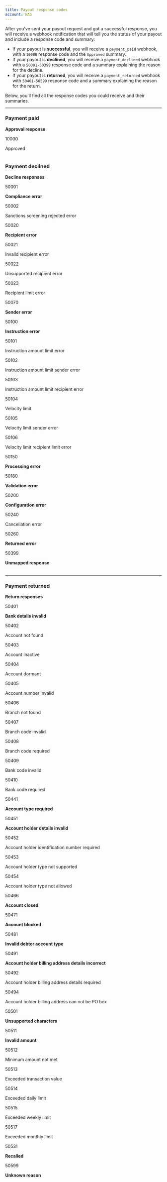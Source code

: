 ```yaml
---
title: Payout response codes
account: NAS
---
```


After you've sent your payout request and got a successful response, you will receive a webhook notification that will tell you the status of your payout and include a response code and summary:

- If your payout is **successful**, you will receive a `payment_paid` webhook, with a `10000` response code and the `Approved` summary.
- If your payout is **declined**, you will receive a `payment_declined` webhook with a `50001-50399` response code and a summary explaining the reason for the decline.
- If your payout is **returned**, you will receive a `payment_returned` webhook with `50401-50599` response code and a summary explaining the reason for the return.

Below, you'll find all the response codes you could receive and their summaries.

---

### Payment paid

<Table>
<TableHead headers={['Code', 'Summary']} />
<TableBody>
<TableSubhead colspan="2" color="blue">

**Approval response**

</TableSubhead>
<TableRow>
<TableCell>

10000

</TableCell>
<TableCell>

Approved

</TableCell>
</TableRow>
</TableBody>
</Table>

### Payment declined

<Table>
<TableHead headers={['Code', 'Summary']} />
<TableBody>
<TableSubhead colspan="2" color="blue">

**Decline responses**

</TableSubhead>
<TableRow>
<TableCell>

50001

</TableCell>
<TableCell>

**Compliance error**

</TableCell>
</TableRow>
<TableRow>
<TableCell>

50002

</TableCell>
<TableCell>

Sanctions screening rejected error

</TableCell>
</TableRow>
<TableRow>
<TableCell>

50020

</TableCell>
<TableCell>

**Recipient error**

</TableCell>
</TableRow>
<TableRow>
<TableCell>

50021

</TableCell>
<TableCell>

Invalid recipient error

</TableCell>
</TableRow>
<TableRow>
<TableCell>

50022

</TableCell>
<TableCell>

Unsupported recipient error

</TableCell>
</TableRow>
<TableRow>
<TableCell>

50023

</TableCell>
<TableCell>

Recipient limit error

</TableCell>
</TableRow>
<TableRow>
<TableCell>

50070

</TableCell>
<TableCell>

**Sender error**

</TableCell>
</TableRow>
<TableRow>
<TableCell>

50100

</TableCell>
<TableCell>

**Instruction error**

</TableCell>
</TableRow>
<TableRow>
<TableCell>

50101

</TableCell>
<TableCell>

Instruction amount limit error

</TableCell>
</TableRow>
<TableRow>
<TableCell>

50102

</TableCell>
<TableCell>

Instruction amount limit sender error

</TableCell>
</TableRow>
<TableRow>
<TableCell>

50103

</TableCell>
<TableCell>

Instruction amount limit recipient error

</TableCell>
</TableRow>
<TableRow>
<TableCell>

50104

</TableCell>
<TableCell>

Velocity limit

</TableCell>
</TableRow>
<TableRow>
<TableCell>

50105

</TableCell>
<TableCell>

Velocity limit sender error

</TableCell>
</TableRow>
<TableRow>
<TableCell>

50106

</TableCell>
<TableCell>

Velocity limit recipient limit error

</TableCell>
</TableRow>
<TableRow>
<TableCell>

50150

</TableCell>
<TableCell>

**Processing error**

</TableCell>
</TableRow>
<TableRow>
<TableCell>

50180

</TableCell>
<TableCell>

**Validation error**

</TableCell>
</TableRow>
<TableRow>
<TableCell>

50200

</TableCell>
<TableCell>

**Configuration error**

</TableCell>
</TableRow>
<TableRow>
<TableCell>

50240

</TableCell>
<TableCell>

Cancellation error

</TableCell>
</TableRow>
<TableRow>
<TableCell>

50260

</TableCell>
<TableCell>

**Returned error**

</TableCell>
</TableRow>
<TableRow>
<TableCell>

50399

</TableCell>
<TableCell>

**Unmapped response**

</TableCell>
</TableRow>
</TableBody>
</Table>

---

### Payment returned

<Table>
<TableHead headers={['Code', 'Summary']} />
<TableBody>
<TableSubhead colspan="2" color="blue">

**Return responses**

</TableSubhead>
<TableRow>
<TableCell>

50401

</TableCell>
<TableCell>

**Bank details invalid**

</TableCell>
</TableRow>
<TableRow>
<TableCell>

50402

</TableCell>
<TableCell>

Account not found

</TableCell>
</TableRow>
<TableRow>
<TableCell>

50403

</TableCell>
<TableCell>

Account inactive

</TableCell>
</TableRow>
<TableRow>
<TableCell>

50404

</TableCell>
<TableCell>

Account dormant

</TableCell>
</TableRow>
<TableRow>
<TableCell>

50405

</TableCell>
<TableCell>

Account number invalid

</TableCell>
</TableRow>
<TableRow>
<TableCell>

50406

</TableCell>
<TableCell>

Branch not found

</TableCell>
</TableRow>
<TableRow>
<TableCell>

50407

</TableCell>
<TableCell>

Branch code invalid

</TableCell>
</TableRow>
<TableRow>
<TableCell>

50408

</TableCell>
<TableCell>

Branch code required

</TableCell>
</TableRow>
<TableRow>
<TableCell>

50409

</TableCell>
<TableCell>

Bank code invalid

</TableCell>
</TableRow>
<TableRow>
<TableCell>

50410

</TableCell>
<TableCell>

Bank code required

</TableCell>
</TableRow>
<TableRow>
<TableCell>

50441

</TableCell>
<TableCell>

**Account type required**

</TableCell>
</TableRow>
<TableRow>
<TableCell>

50451

</TableCell>
<TableCell>

**Account holder details invalid**

</TableCell>
</TableRow>
<TableRow>
<TableCell>

50452

</TableCell>
<TableCell>

Account holder identification number required

</TableCell>
</TableRow>
<TableRow>
<TableCell>

50453

</TableCell>
<TableCell>

Account holder type not supported

</TableCell>
</TableRow>
<TableRow>
<TableCell>

50454

</TableCell>
<TableCell>

Account holder type not allowed

</TableCell>
</TableRow>
<TableRow>
<TableCell>

50466

</TableCell>
<TableCell>

**Account closed**

</TableCell>
</TableRow>
<TableRow>
<TableCell>

50471

</TableCell>
<TableCell>

**Account blocked**

</TableCell>
</TableRow>
<TableRow>
<TableCell>

50481

</TableCell>
<TableCell>

**Invalid debtor account type**

</TableCell>
</TableRow>
<TableRow>
<TableCell>

50491

</TableCell>
<TableCell>

**Account holder billing address details incorrect**

</TableCell>
</TableRow>
<TableRow>
<TableCell>

50492

</TableCell>
<TableCell>

Account holder billing address details required

</TableCell>
</TableRow>
<TableRow>
<TableCell>

50494

</TableCell>
<TableCell>

Account holder billing address can not be PO box

</TableCell>
</TableRow>
<TableRow>
<TableCell>

50501

</TableCell>
<TableCell>

**Unsupported characters**

</TableCell>
</TableRow>
<TableRow>
<TableCell>

50511

</TableCell>
<TableCell>

**Invalid amount**

</TableCell>
</TableRow>
<TableRow>
<TableCell>

50512

</TableCell>
<TableCell>

Minimum amount not met

</TableCell>
</TableRow>
<TableRow>
<TableCell>

50513

</TableCell>
<TableCell>

Exceeded transaction value

</TableCell>
</TableRow>
<TableRow>
<TableCell>

50514

</TableCell>
<TableCell>

Exceeded daily limit

</TableCell>
</TableRow>
<TableRow>
<TableCell>

50515

</TableCell>
<TableCell>

Exceeded weekly limit

</TableCell>
</TableRow>
<TableRow>
<TableCell>

50517

</TableCell>
<TableCell>

Exceeded monthly limit

</TableCell>
</TableRow>
<TableRow>
<TableCell>

50531

</TableCell>
<TableCell>

**Recalled**

</TableCell>
</TableRow>
<TableRow>
<TableCell>

50599

</TableCell>
<TableCell>

**Unknown reason**

</TableCell>
</TableRow>
</TableBody>
</Table>

